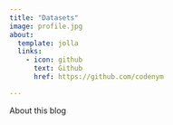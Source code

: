 ```yaml
---
title: "Datasets"
image: profile.jpg
about:
  template: jolla
  links:
    - icon: github
      text: Github
      href: https://github.com/codenym

---
```

About this blog


